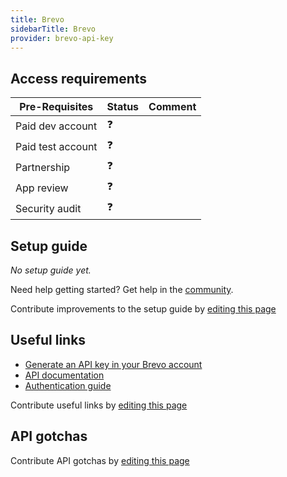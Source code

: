 ```yaml
---
title: Brevo
sidebarTitle: Brevo
provider: brevo-api-key
---
```



<Overview />
<PreBuiltTooling />
<PreBuiltUseCases />

## Access requirements
| Pre-Requisites | Status | Comment|
| - | - | - |
| Paid dev account | ❓ |  |
| Paid test account | ❓ |  |
| Partnership | ❓ | |
| App review | ❓ |  |
| Security audit | ❓ | |


## Setup guide

_No setup guide yet._

<Tip>Need help getting started? Get help in the [community](https://nango.dev/slack).</Tip>

<Note>Contribute improvements to the setup guide by [editing this page](https://github.com/nangohq/nango/tree/master/docs-v2/integrations/all/brevo.mdx)</Note>


## Useful links

-   [Generate an API key in your Brevo account](https://help.brevo.com/hc/en-us/articles/209467485-Create-and-manage-your-API-keys)
-   [API documentation](https://developers.brevo.com/reference/getting-started-1)
-   [Authentication guide](https://developers.brevo.com/docs/authentication-schemes)

<Note>Contribute useful links by [editing this page](https://github.com/nangohq/nango/tree/master/docs-v2/integrations/all/brevo.mdx)</Note>

## API gotchas

<Note>Contribute API gotchas by [editing this page](https://github.com/nangohq/nango/tree/master/docs-v2/integrations/all/brevo.mdx)</Note>